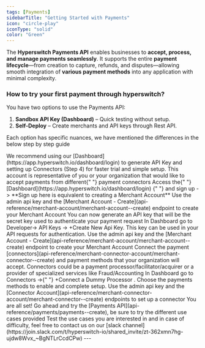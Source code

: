```yaml
---
tags: [Payments]
sidebarTitle: "Getting Started with Payments"
icon: "circle-play"
iconType: "solid"
color: "Green"
---
```


The **Hyperswitch Payments API** enables businesses to **accept, process, and manage payments seamlessly**. It supports the entire **payment lifecycle**—from creation to capture, refunds, and disputes—allowing smooth integration of **various payment methods** into any application with minimal complexity.

### How to try your first payment through hyperswitch?

You have two options to use the Payments API:

1. **Sandbox API Key (Dashboard)** – Quick testing without setup.
2. **Self-Deploy** – Create merchants and API keys through Rest API.

Each option has specific nuances, we have mentioned the differences in the below step by step guide

<Tip>
  We recommend using our [Dashboard](https://app.hyperswitch.io/dashboard/login)
  to generate API Key and setting up Connectors (Step 4) for faster trial and
  simple setup.
</Tip>
<Steps>
  <Step title="Create a Merchant Account">
    This account is representative of you or your organization that would like
    to accept payments from different{" "}
    <Tooltip tip="Can be a payment method or payment service provider">
      payment connectors
    </Tooltip>
    <Steps>
      <Step title="Hyperswitch Dashboard flow" icon="box-open">
        Access the{" "}
        <Tooltip tip="Control Center is a frontend interface for the API to track and test payments">
          [Dashboard](https://app.hyperswitch.io/dashboard/login)
        </Tooltip>{" "}
        and sign up -> **Sign up here is equivalent to creating a Merchant
        Account**
      </Step>
      <Step title="Self-Deploy flow" icon="map-pin">
        Use the admin api key and the [Merchant Account -
        Create](api-reference/merchant-account/merchant-account--create)
        endpoint to create your Merchant Account
      </Step>
    </Steps>
  </Step>
  <Step title="Create API Key">
    You can now generate an API key that will be the secret key used to
    authenticate your payment request
    <Steps>
      <Step title="Hyperswitch Dashboard flow" icon="box-open">
        In Dashboard go to Developer-> API Keys -> +Create New Api Key. This key
        can be used in your API requests for authentication.
      </Step>
      <Step title="Self-Deploy flow" icon="map-pin">
        Use the admin api key and the [Merchant Account -
        Create](api-reference/merchant-account/merchant-account--create)
        endpoint to create your Merchant Account
      </Step>
    </Steps>
  </Step>
  <Step title="Set up Connectors">
    Connect the payment
    [connectors](api-reference/merchant-connector-account/merchant-connector--create)
    and payment methods that your organization will accept. Connectors could be
    a payment processor/facilitator/acquirer or a provider of specialized
    services like Fraud/Accounting
    <Steps>
      <Step title="Hyperswitch Dashboard flow" icon="box-open">
        In Dashboard go to Connectors ->{" "}
        <Tooltip tip="Adding other connectors (eg. Adyen) will require you to go through their respective documentation">
          +Connect a Dummy Processor
        </Tooltip>
        . Choose the payments methods to enable and complete setup.
      </Step>
      <Step title="Self-Deploy flow" icon="map-pin">
        Use the admin api key and the [Connector
        Account](api-reference/merchant-connector-account/merchant-connector--create)
        endpoints to set up a connector
      </Step>
    </Steps>
  </Step>
  <Step title="Try your first payment">
    You are all set! Go ahead and try the [Payments
    API](api-reference/payments/payments--create), be sure to try the different
    use cases provided
  </Step>
  <Step title="We are here to help" icon="circle-info">
    Test the use cases you are interested in and in case of difficulty, feel
    free to contact us on our [slack
    channel](https://join.slack.com/t/hyperswitch-io/shared_invite/zt-362xmn7hg-ujdw8Wvx_~BgNTLrCcdCPw)
  </Step>
</Steps>
---
